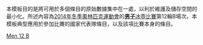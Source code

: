 <noinclude>
本模板目的是將可用於多個條目的原始數據集中在一處，以利於維護及儲存空間的最小化。所述內容為[[2014年冬季奧林匹克運動會]]的[[2014年冬季奧林匹克運動會男子冰壺比賽|'''男子'''冰壺比賽]]第12輪B場次。本模板典型應用於參加比賽的國家代表隊條目，以及該項比賽本身的條目。
</noinclude>{{Curlingbox
| sheet = B {{v|2014 Winter Olympics men's curling draw 12 sheet B}}
| team1 = {{flagIOC|GER|2014年冬季}}（[[John Jahr|Jahr]]）
|0|0|2|0|2|0|1|0|1|1| |7
| team2 = {{flagIOC|RUS|2014年冬季}}（[[Andrey Drozdov|Drozdov]]）{{X}}
|2|0|0|2|0|2|0|2|0|0| |8
}}<noinclude>
{{2014 Winter Olympics curling convenience template navbox}}
[[Category:2014年冬季奧林匹克運動會冰壺比賽模板|Men 12 B]]
</noinclude>